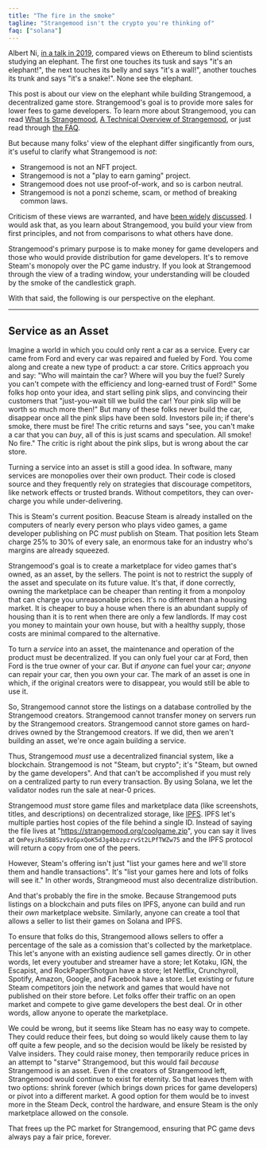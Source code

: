 ```yaml
---
title: "The fire in the smoke"
tagline: "Strangemood isn't the crypto you're thinking of"
faq: ["solana"]
---
```


Albert Ni, [in a talk in 2019](https://www.youtube.com/watch?v=QndfwZF8YeY), compared views on Ethereum to blind scientists studying an elephant. The first one touches its tusk and says "it's an elephant!", the next touches its belly and says "it's a wall!", another touches its trunk and says "it's a snake!". None see the elephant.

This post is about our view on the elephant while building Strangemood, a decentralized game store. Strangemood's goal is to provide more sales for lower fees to game developers. To learn more about Strangemood, you can read [What Is Strangemood](/posts/what-is-strangemood), [A Technical Overview of Strangemood](/posts/technical-overview), or just read through [the FAQ](/about).

But because many folks' view of the elephant differ singificantly from ours, it's useful to clarify what Strangemood is _not_:

- Strangemood is not an NFT project.
- Strangemood is not a "play to earn gaming" project.
- Strangemood does not use proof-of-work, and so is carbon neutral.
- Strangemood is not a ponzi scheme, scam, or method of breaking common laws.

Criticism of these views are warranted, and have [been widely](https://web3isgoinggreat.com/) [discussed](https://www.mollywhite.net/annotations/latecomers-guide-to-crypto#). I would ask that, as you learn about Strangemood, you build your view from first principles, and not from comparisons to what others have done.

Strangemood's primary purpose is to make money for game developers and those who would provide distribution for game developers. It's to remove Steam's monopoly over the PC game industry. If you look at Strangemood through the view of a trading window, your understanding will be clouded by the smoke of the candlestick graph.

With that said, the following is our perspective on the elephant.

---

## Service as an Asset

Imagine a world in which you could only rent a car as a service. Every car came from Ford and every car was repaired and fueled by Ford. You come along and create a new type of product: a car store. Critics approach you and say: "Who will maintain the car? Where will you buy the fuel? Surely you can't compete with the efficiency and long-earned trust of Ford!" Some folks hop onto your idea, and start selling pink slips, and convincing their customers that "just-you-wait till we build the car! Your pink slip will be worth so much more then!" But many of these folks never build the car, disappear once all the pink slips have been sold. Investors pile in; if there's smoke, there must be fire! The critic returns and says "see, you can't make a car that you can _buy_, all of this is just scams and speculation. All smoke! No fire." The critic is right about the pink slips, but is wrong about the car store.

Turning a service into an asset is still a good idea. In software, many services are monopolies over their own product. Their code is closed source and they frequently rely on strategies that discourage competitors, like network effects or trusted brands. Without competitors, they can over-charge you while under-delivering.

This is Steam's current position. Beacuse Steam is already installed on the computers of nearly every person who plays video games, a game developer publishing on PC _must_ publish on Steam. That position lets Steam charge 25% to 30% of every sale, an enormous take for an industry who's margins are already squeezed.

Strangemood's goal is to create a marketplace for video games that's owned, as an asset, by the sellers. The point is not to restrict the supply of the asset and speculate on its future value. It's that, if done correctly, owning the marketplace can be cheaper than renting it from a monpoloy that can charge you unreasonable prices. It's no different than a housing market. It is cheaper to buy a house when there is an abundant supply of housing than it is to rent when there are only a few landlords. If may cost you money to maintain your own house, but with a healthy supply, those costs are minimal compared to the alternative.

To turn a _service_ into an asset, the maintenance and operation of the product must be decentralized. If you can only fuel your car at Ford, then Ford is the true owner of your car. But if _anyone_ can fuel your car; _anyone_ can repair your car, then you own your car. The mark of an asset is one in which, if the original creators were to disappear, you would still be able to use it.

So, Strangemood cannot store the listings on a database controlled by the Strangemood creators. Strangemood cannot transfer money on servers run by the Strangemood creators. Strangemood cannot store games on hard-drives owned by the Strangemood creators. If we did, then we aren't building an asset, we're once again building a service.

Thus, Strangemood _must_ use a decentralized financial system, like a blockchain. Strangemood is not "Steam, but crypto"; it's "Steam, but owned by the game developers". And that can't be accomplished if you must rely on a centralized party to run every transaction. By using Solana, we let the validator nodes run the sale at near-0 prices.

Strangemood _must_ store game files and marketplace data (like screenshots, titles, and descriptions) on decentralized storage, like [IPFS](https://ipfs.io/). IPFS let's multiple parties host copies of the file behind a single ID. Instead of saying the file lives at "https://strangemood.org/coolgame.zip", you can say it lives at `QmPeyiRo5BBSzv9zGpxQoK5dJg4bbzpzrvSt2LPfTWZw75` and the IPFS protocol will return a copy from one of the peers.

However, Steam's offering isn't just "list your games here and we'll store them and handle transactions". It's "list your games here and lots of folks will see it." In other words, Strangmeood must also decentralize distribution.

And that's probably the fire in the smoke. Because Strangemood puts listings on a blockchain and puts files on IPFS, anyone can build and run their _own_ marketplace website. Similarly, anyone can create a tool that allows a seller to list their games on Solana and IPFS.

To ensure that folks do this, Strangemood allows sellers to offer a percentage of the sale as a comission that's collected by the marketplace. This let's anyone with an existing audience sell games directly. Or in other words, let every youtuber and streamer have a store; let Kotaku, IGN, the Escapist, and RockPaperShotgun have a store; let Netflix, Crunchyroll, Spotify, Amazon, Google, and Facebook have a store. Let existing or future Steam competitors join the network and games that would have not published on their store before. Let folks offer their traffic on an open market and compete to give game developers the best deal. Or in other words, allow anyone to operate the marketplace.

We could be wrong, but it seems like Steam has no easy way to compete. They could reduce their fees, but doing so would likely cause them to lay off quite a few people, and so the decision would be likely be resisted by Valve insiders. They could raise money, then temporarily reduce prices in an attempt to "starve" Strangemood, but this would fail _because_ Strangemood is an asset. Even if the creators of Strangemood left, Strangemood would continue to exist for eternity. So that leaves them with two options: shrink forever (which brings down prices for game developers) or pivot into a different market. A good option for them would be to invest more in the Steam Deck, control the hardware, and ensure Steam is the only marketplace allowed on the console.

That frees up the PC market for Strangemood, ensuring that PC game devs always pay a fair price, forever.
